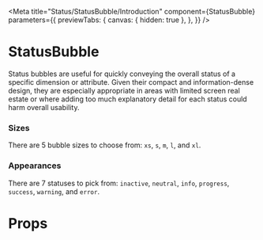 

<Meta
  title="Status/StatusBubble/Introduction"
  component={StatusBubble}
  parameters={{
    previewTabs: {
      canvas: { hidden: true },
    },
  }}
/>

# StatusBubble

<Subtitle>
  Status bubbles are useful for quickly conveying the overall status of a specific dimension or attribute. Given their
  compact and information-dense design, they are especially appropriate in areas with limited screen real estate or
  where adding too much explanatory detail for each status could harm overall usability.
</Subtitle>

### Sizes

There are 5 bubble sizes to choose from: `xs`, `s`, `m`, `l`, and `xl`.

<Preview>
  <Story id="status-statusbubble--sizes" />
</Preview>

### Appearances

There are 7 statuses to pick from: `inactive`, `neutral`, `info`, `progress`, `success`, `warning`, and `error`.

<Preview>
  <Story id="status-statusbubble--appearances" />
</Preview>

# Props

<Props of={StatusBubble} />
